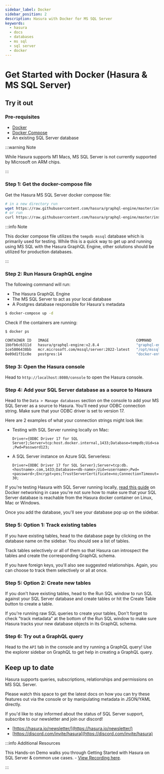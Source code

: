 ```yaml
---
sidebar_label: Docker
sidebar_position: 2
description: Hasura with Docker for MS SQL Server
keywords:
  - hasura
  - docs
  - databases
  - ms sql
  - sql server
  - docker
---
```



# Get Started with Docker (Hasura & MS SQL Server)

## Try it out

### Pre-requisites

- [Docker](https://docs.docker.com/install/)
- [Docker Compose](https://docs.docker.com/compose/install/)
- An existing SQL Server database

:::warning Note

While Hasura supports M1 Macs, MS SQL Server is not currently supported by Microsoft on ARM chips.

:::

### Step 1: Get the docker-compose file

Get the Hasura MS SQL Server docker compose file:

```bash
# in a new directory run
wget https://raw.githubusercontent.com/hasura/graphql-engine/master/install-manifests/docker-compose-ms-sql-server/docker-compose.yaml
# or run
curl https://raw.githubusercontent.com/hasura/graphql-engine/master/install-manifests/docker-compose-ms-sql-server/docker-compose.yaml -o docker-compose.yaml
```

:::info Note

This docker compose file utilizes the `tempdb mssql` database which is primarily used for testing. While this is a quick
way to get up and running using MS SQL with the Hasura GraphQL Engine, other solutions should be utilized for production
databases.

:::

### Step 2: Run Hasura GraphQL engine

The following command will run:

- The Hasura GraphQL Engine
- The MS SQL Server to act as your local database
- A Postgres database responsible for Hasura's metadata

```bash
$ docker-compose up -d
```

Check if the containers are running:

```bash
$ docker ps

CONTAINER ID   IMAGE                                        COMMAND                  CREATED         STATUS         PORTS                    NAMES
1bbfb6c6311d   hasura/graphql-engine:v2.8.4                 "graphql-engine serve"   4 seconds ago   Up 2 seconds   0.0.0.0:8080->8080/tcp   hasura-graphql-engine-1
1ce5806438bb   mcr.microsoft.com/mssql/server:2022-latest   "/opt/mssql/bin/perm…"   4 seconds ago   Up 3 seconds   1433/tcp                 hasura-mssql-1
0e09d1f31c0e   postgres:14                                  "docker-entrypoint.s…"   4 seconds ago   Up 3 seconds   5432/tcp                 hasura-postgres-1
```

### Step 3: Open the Hasura console

Head to `http://localhost:8080/console` to open the Hasura console.

### Step 4: Add your SQL Server database as a source to Hasura

Head to the `Data > Manage databases` section on the console to add your MS SQL Server as a source to Hasura. You'll
need your ODBC connection string. Make sure that your ODBC driver is set to version 17.

Here are 2 examples of what your connection strings might look like:

- Testing with SQL Server running locally on Mac:

  `Driver={ODBC Driver 17 for SQL Server};Server=tcp:host.docker.internal,1433;Database=tempdb;Uid=sa;Pwd=Password123;`

- A SQL Server instance on Azure SQL Serverless:

  `Driver={ODBC Driver 17 for SQL Server};Server=tcp:db.<hostname>.com,1433;Database=<db-name>;Uid=<username>;Pwd=<password>;Encrypt=yes;TrustServerCertificate=no;ConnectionTimeout=30;`

If you're testing Hasura with SQL Server running locally, [read this guide](/guides/docker-networking.mdx) on Docker
networking in case you're not sure how to make sure that your SQL Server database is reachable from the Hasura docker
container on Linux, Mac or Windows.

<Thumbnail src='/img/databases/ms-sql-server/1-manage-databases.png' alt='Manage databases' width='1000px' />

<Thumbnail src='/img/databases/ms-sql-server/2-add-source.png' alt='Add source' width='1000px' />

Once you add the database, you'll see your database pop up on the sidebar.

### Step 5: Option 1: Track existing tables

If you have existing tables, head to the database page by clicking on the database name on the sidebar. You should see a
list of tables.

<Thumbnail src='/img/databases/ms-sql-server/3-manage-mydb.png' alt='Manage my-db' width='1000px' />

Track tables selectively or all of them so that Hasura can introspect the tables and create the corresponding GraphQL
schema.

<Thumbnail src='/img/databases/ms-sql-server/4-track-tables.png' alt='Track tables' width='1000px' />

If you have foreign keys, you'll also see suggested relationships. Again, you can choose to track them selectively or
all at once.

<Thumbnail src='/img/databases/ms-sql-server/5-track-rels.png' alt='Track relationships' width='1000px' />

### Step 5: Option 2: Create new tables

If you don't have existing tables, head to the Run SQL window to run SQL against your SQL Server database and create
tables or hit the Create Table button to create a table.

If you're running raw SQL queries to create your tables, Don't forget to check "track metadata" at the bottom of the Run
SQL window to make sure Hasura tracks your new database objects in its GraphQL schema.

<Thumbnail src='/img/databases/ms-sql-server/7-run-sql.png' alt='Run SQL to create table' width='1000px' />

### Step 6: Try out a GraphQL query

Head to the `API` tab in the console and try running a GraphQL query! Use the explorer sidebar on GraphQL to get help in
creating a GraphQL query.

<Thumbnail src='/img/databases/ms-sql-server/6-make-graphql-query.png' alt='Make GraphQL query' width='1000px' />

## Keep up to date

Hasura supports queries, subscriptions, relationships and permissions on MS SQL Server.

Please watch this space to get the latest docs on how you can try these features out via the console or by manipulating
metadata in JSON/YAML directly.

If you'd like to stay informed about the status of SQL Server support, subscribe to our newsletter and join our discord!

- [https://hasura.io/newsletter/](https://hasura.io/newsletter/)
- [https://discord.com/invite/hasura](https://discord.com/invite/hasura)

:::info Additional Resources

This Hands-on Demo walks you through Getting Started with Hasura on SQL Server & common use cases. -
[View Recording here](https://hasura.io/events/webinar/hasura-sql-server/?pg=docs&plcmt=body&cta=view-recording&tech=).

:::
